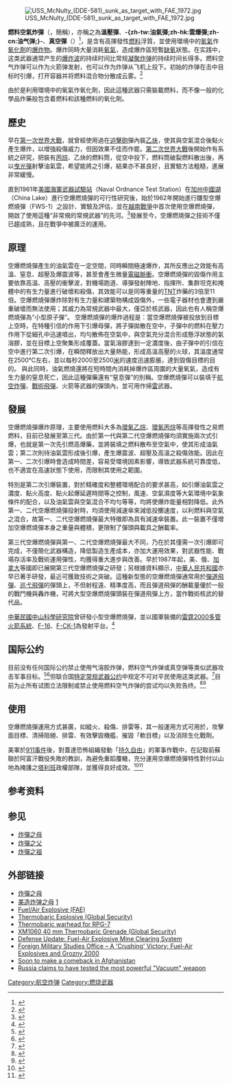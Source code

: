 {{Multiple issues|
{{Expand language|1=en|time=2022-03-02T03:43:15+00:00}}
{{Refimprove|time=2022-03-02T03:43:15+00:00}}
}}
{{noteTA
|G1=Military
|T=zh-hant:空爆燃燒彈;zh-cn:云爆弹;zh-hk:燃料空氣炸彈;
|1=zh-hant:空爆燃燒彈;zh-cn:云爆弹;zh-hk:燃料空氣炸彈;
}}

[[File:USS_McNulty_(DDE-581)_sunk_as_target_with_FAE_1972.jpg|thumb]]

'''燃料空氣炸彈'''（{{lang-en|Fuel Air Explosive}}，簡稱{{lang|en|'''FAE'''}}），亦稱之為'''溫壓彈'''、'''-{zh-tw:油氣彈;zh-hk:雲爆彈;zh-cn:油气弹;}-'''、'''真空彈'''（{{lang|en|vacuum bomb}}）<ref>{{cite web |url=https://www.thefreedictionary.com/vacuum+bomb |title=Vacuum bomb, definition |date=2003 |access-date=2019-10-18 |archive-date=2021-12-20 |archive-url=https://web.archive.org/web/20211220172209/https://www.thefreedictionary.com/vacuum+bomb |dead-url=no }}</ref>，是含有高揮發性[[燃料|燃料]]浮質，並使用環境中的[[氧氣|氧氣]]作[[氧化劑|氧化劑]]的[[爆炸物|爆炸物]]。爆炸同時大量消耗[[氧氣|氧氣]]，造成爆炸區短暫[[缺氧|缺氧]]狀態。在实践中，这类武器通常产生的[[爆炸波|爆炸波]]的持续时间比常规[[凝聚炸弹|凝聚炸弹]]的持续时间长得多。燃料空气炸弹可以作为火箭弹发射，也可以作为炸弹从飞机上投下。初始的炸弹在击中目标时引爆，打开容器并将燃料混合物分散成云雾。<ref>{{Cite news |date=2022-03-02 |title=Ukraine conflict: What is a vacuum or thermobaric bomb? |pages=1 |work=BBC News |url=https://www.bbc.com/news/business-60571395 |access-date=2022-03-02}}</ref>

由於是利用環境中的氧氣作氧化劑，因此這種武器只需裝載燃料，而不像一般的化學品炸藥般包含着燃料和該種燃料的氧化劑。

==歷史==
早在[[第一次世界大戰|第一次世界大戰]]，就曾經使用過在[[迫擊砲|迫擊砲]]彈內裝[[乙炔|乙炔]]，使其與空氣混合後點火產生爆炸，以增強殺傷威力，但因效果不佳而作罷。[[第二次世界大戰|第二次世界大戰]]後開始作有系統之研究，把裝有[[丙烷|丙烷]]、乙炔的燃料筒，從空中投下，燃料筒破裂燃料散出後，再以[[曳光彈|曳光彈]]射擊油氣雲，希望能將之引爆，結果亦不甚良好，且實驗方法粗糙，進展非常緩慢。 

直到1961年[[美國海軍|美國海軍]][[中國湖海軍航空武器站|武器試驗站]]（Naval Ordnance Test Station）在[[加州|加州]][[中國湖|中國湖]]（China Lake）進行空爆燃燒彈的可行性研究後，始於1962年開始進行雛型空爆燃燒彈（FWS-1）之設計、實驗及評估，並在[[越南戰爭|越南戰爭]]中首次使用空爆燃燒彈，開啟了使用這種“非常規的常規武器”的先河。<ref name="US_therm">{{cite journal |last1=Andrew |first1=D |title=MUNITIONS – Thermobaric Munitions and their Medical Effects! |journal=Australian Military Medicine |date=1 May 2003 |pages=9–12 |url=https://jmvh.org/article/munitions-thermobaric-munitions-and-their-medical-effects/ |access-date=14 March 2022 |archive-date=27 February 2022 |archive-url=https://web.archive.org/web/20220227051431/https://jmvh.org/article/munitions-thermobaric-munitions-and-their-medical-effects/ |url-status=live }}</ref>發展至今，空爆燃燒彈之技術不僅已趨成熟，且在戰爭中被廣泛的運用。

==原理==
空爆燃燒彈產生的油氣雲在一定空間，同時瞬間極速爆炸，其所反應出之效能有高溫、窒息、超壓及爆震波等，甚至會產生微量[[電磁脈衝|電磁脈衝]]。空爆燃燒彈的毀傷作用主要依靠高溫、高壓的衝擊波，對機場跑道、導彈發射陣地、指揮所、集群坦克和掩體中的有生力量進行破壞和殺傷，其效能可以是同等重量的[[TNT|TNT]]炸藥的3倍至11倍。空爆燃燒彈爆炸除對有生力量和建築物構成毀傷外，一些電子器材也會遭到嚴重破壞而無法使用；其威力為常規武器中最大，僅亞於核武器，因此也有人稱空爆燃燒彈為“小型原子彈”。 空爆燃燒彈的爆炸過程是：當空爆燃燒彈被投放到目標上空時，在特種引信的作用下引爆母彈，將子彈拋散在空中，子彈中的燃料在壓力作用下從細孔中迅速噴出，均勻散佈在空氣中，與空氣充分混合形成懸浮狀態的氣溶膠，並在目標上空聚集形成覆蓋。當氣溶膠達到一定濃度後，由子彈中的引信在空中進行第二次引爆，在瞬間釋放出大量熱能，形成高溫高壓的火球，其溫度通常在2500℃左右，並以每秒2000至2500[[米_(單位)|米]]的速度迅速膨脹，達到毀傷目標的目的。 與此同時，油氣燃燒還將在短時間內消耗掉爆炸區周圍的大量氧氣，造成有生力量的窒息死亡，因此這種彈藥還有“窒息彈”的別稱。空爆燃燒彈可以裝填于[[航空炸彈|航空炸彈]]、[[戰術飛彈|戰術飛彈]]、火箭等武器的彈頭內，並可用作掃[[地雷|雷]]武器。

==發展==
空爆燃燒彈爆炸原理，主要使用燃料大多為[[環氧乙烷|環氧乙烷]]、[[環氧丙烷|環氧丙烷]]等高揮發性之易燃燃料，目前已發展至第三代。由於第一代與第二代空爆燃燒彈均須實施兩次式引爆，也就是第一次先引燃高爆藥，並將裝填之燃料散布至空氣中，使其形成油氣雲；第二次則待油氣雲形成後引爆，產生爆震波、超壓及高溫之殺傷效能。因此在第一、二次引爆時會造成時間差，容易受環境因素影響，導致武器系統可靠度低，也不適宜在高速狀態下使用，而限制其使用之範圍。 

特別是第二次引爆裝置，對於精確度和整體環境配合的要求甚高，如引爆油氣雲之濃度、點火高度、點火起爆延遲時間等之控制，風速、空氣濕度等大氣環境中氣象條件的配合，以及油氣雲與空氣混合不均勻等等，均將使爆炸能量相對降低。此外第一、二代空爆燃燒彈投射時，均須使用減速傘來減低投擲速度，以利燃料與空氣之混合，故第一、二代空爆燃燒彈最大特徵即為具有減速傘裝置。此一裝置不僅增加空爆燃燒彈本身之重量與體積，更限制了彈頭與載具之酬載率。 

第三代空爆燃燒彈與第一、二代空爆燃燒彈最大不同，乃在於其僅需一次引爆即可完成，不僅簡化武器構造，降低製造生產成本，亦加大運用效果，對武器性能、戰場存活率及戰術運用彈性，均獲得重大進步與改善。早於1987年起，美、俄、[[加拿大|加拿大]]等國即已展開第三代空爆燃燒彈之研發；另根據資料顯示，[[中華人民共和國|中華人民共和國]]亦早已著手研發，最近可獲致技術之突破。這種新型態的空爆燃燒彈通常用於[[彈道飛彈|彈道飛彈]]、[[巡弋飛彈|巡弋飛彈]]的彈頭上，不但射程遠、精準度高，而且彈道飛彈的酬載量優於一般的戰鬥機與轟炸機，可將大型空爆燃燒彈頭裝在彈道飛彈上方，當作戰術核武的替代品。

[[中華民國|中華民國]][[中山科學研究院|中山科學研究院]]曾研發小型空爆燃燒彈，並以國軍裝備的[[雷霆2000多管火箭系統|雷霆2000多管火箭系統]]、[[F-16|F-16]]、[[F-CK-1|F-CK-1]]為發射平台。<ref>{{cite web |author1=黃敬平 |title=國軍研發油氣彈反制登陸 |url=https://tw.appledaily.com/headline/20041122/YAGSFAEV5EOJ4HDQTCLUWTSQOE/
|website=蘋果日報 |date=2014-11-22}}</ref>

==国际公约==
目前没有任何国际公约禁止使用气溶胶炸弹，燃料空气炸弹或真空弹等类似武器攻击军事目标。<ref name="ABC_Thermobafic">{{cite news |title=Ukraine's ambassador to US says Russia used a vacuum bomb, international groups say banned cluster munitions used to strike shelter |url=https://www.abc.net.au/news/2022-03-01/ukraine-ambassador-us-russia-used-vacuum-bomb-cluster-munitions/100870638 |access-date=4 March 2022 |publisher=Australian Broadcasting Corporation |date=1 March 2022}}</ref><ref name="Hanson">{{cite web |last1=Hanson |first1=Marianne |title=What are thermobaric weapons? And why should they be banned? |url=https://theconversation.com/what-are-thermobaric-weapons-and-why-should-they-be-banned-178289 |website=The Conversation |access-date=4 March 2022}}</ref>但联合国[[特定常规武器公约|特定常规武器公约]]中规定不可对平民使用这类武器。<ref name="Lawfire">{{cite journal |last1=Dunlap |first1=Charlie |title=The Ukraine crisis and the international law of armed conflict (LOAC): some Q & A |journal=Lawfire |date=27 February 2022 |url=https://sites.duke.edu/lawfire/2022/02/27/the-ukraine-crisis-and-the-international-law-of-armed-conflict-loac-some-q-a/ |access-date=4 March 2022}}</ref>目前为止所有试图立法限制或禁止使用燃料空气炸弹的尝试均以失败告终。<ref name="Seidel_270222">{{cite news |last1=Seidel |first1=Jamie |title=Father of all bombs’: Russia’s brutal weapon |url=https://www.news.com.au/world/europe/father-of-all-bombs-russias-brutal-weapon/news-story/45a3fda64cc7d32d389c06749809b4bc |access-date=11 March 2022 |publisher=news.com.au |date=27 February 2022}}</ref><ref name="NDTV_040322">{{cite news |title=Russia-Ukraine War: What Are Thermobaric Weapons? And Why Should They Be Banned |url=https://www.ndtv.com/world-news/russia-ukraine-war-what-are-thermobaric-weapons-and-why-should-they-be-banned-2800732 |access-date=11 March 2022 |publisher=NDTV |date=4 March 2022}}</ref>

==使用==
空爆燃燒彈運用方式甚廣，如縱火、殺傷、排雷等，其一般運用方式可用於，攻擊面目標、清掃阻絕、排雷、有效擊毀機艦、摧毀「軟目標」以及消除生化戰劑。

美軍於[[911事件|911事件]]後，對蓋達恐怖組織發動「[[持久自由|持久自由]]」的軍事作戰中，在記取前蘇聯於阿富汗戰役失敗的教訓，為避免重蹈覆轍，充分運用空爆燃燒彈特性對付以山地為掩護之[[塔利班|塔利班]]政權部隊，並獲得良好成效。<ref>{{cite web |url=http://www.commondreams.org/headlines02/0303-06.htm |title=US Uses Bunker-Busting 'Thermobaric' Bomb for First Time |publisher=Commondreams.org |date=March 3, 2002 |access-date=April 23, 2013 |url-status=dead |archive-url=https://web.archive.org/web/20100112102609/http://www.commondreams.org/headlines02/0303-06.htm |archive-date=January 12, 2010 }}</ref><ref>{{cite web|title=BLU-118/B Thermobaric Weapon Demonstration / Hard Target Defeat Program|url=http://www.globalsecurity.org/military/systems/munitions/blu-118.htm|access-date=2022-03-14|last=Pike|first=John|publisher=Globalsecurity.org|archive-url=https://web.archive.org/web/20190727035802/https://www.globalsecurity.org/military/systems/munitions/blu-118.htm|archive-date=July 27, 2019|url-status=live}}</ref>

== 参考资料 ==
{{reflist}}

== 参见 ==
{{div col|2}}
* [[炸彈之母|炸彈之母]]
* [[炸彈之父|炸彈之父]]
* [[炸彈之祖|炸彈之祖]]
{{div col end}}

== 外部链接 ==
{{div col|2}}
* [http://www.eastday.com/epublish/big5/paper3/20030314/class000300006/hwz783.htm 炸彈之母] {{Wayback|url=http://www.eastday.com/epublish/big5/paper3/20030314/class000300006/hwz783.htm |date=20190106220053 }}
* [http://mil.news.sina.com.cn/2006-02-07/0814349195.html 美造炸弹之母] {{Wayback|url=http://mil.news.sina.com.cn/2006-02-07/0814349195.html |date=20190605225730 }} [https://web.archive.org/web/20070302234400/http://gb2.chinabroadcast.cn/2688/2003-11-26/66@356104.htm]
*[http://www.fas.org/man/dod-101/sys/dumb/fae.htm Fuel/Air Explosive (FAE)] {{Wayback|url=http://www.fas.org/man/dod-101/sys/dumb/fae.htm |date=20160905184222 }}
*[http://www.globalsecurity.org/military/systems/munitions/thermobaric.htm Thermobaric Explosive (Global Security)] {{Wayback|url=http://www.globalsecurity.org/military/systems/munitions/thermobaric.htm |date=20170428053218 }}
*[http://www.ciar.org/~ttk/mbt/article/article.janes.fae-grenade.jidr010104_2_n.html Thermobaric warhead for RPG-7] {{Wayback|url=http://www.ciar.org/~ttk/mbt/article/article.janes.fae-grenade.jidr010104_2_n.html |date=20170421045231 }}
*[http://www.globalsecurity.org/military/systems/munitions/m1060.htm XM1060 40 mm Thermobaric Grenade (Global Security)] {{Wayback|url=http://www.globalsecurity.org/military/systems/munitions/m1060.htm |date=20170425020920 }}
*[https://web.archive.org/web/20040413035653/http://defense-update.com/news/6702carpet.htm Defense Update: Fuel-Air Explosive Mine Clearing System]
*[https://web.archive.org/web/20130508052201/http://fmso.leavenworth.army.mil/documents/fuelair/fuelair.htm Foreign Military Studies Office – A 'Crushing' Victory: Fuel-Air Explosives and Grozny 2000]
*[http://www.wsws.org/articles/2007/aug2007/afgh-a29.shtml Soon to make a comeback in Afghanistan] {{Wayback|url=http://www.wsws.org/articles/2007/aug2007/afgh-a29.shtml |date=20121027192649 }}
*[https://www.reuters.com/article/worldNews/idUSL1155952320070911 Russia claims to have tested the most powerful "Vacuum" weapon] {{Wayback|url=https://www.reuters.com/article/worldNews/idUSL1155952320070911 |date=20210414163139 }}
{{div col end}}

[[Category:航空炸弹|Category:航空炸弹]]
[[Category:燃烧武器|Category:燃烧武器]]